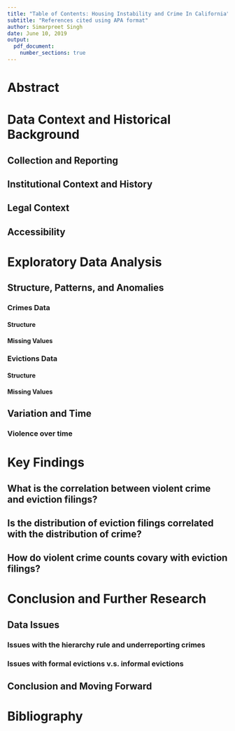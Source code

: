 ```yaml
---
title: "Table of Contents: Housing Instability and Crime In California"
subtitle: "References cited using APA format"
author: Simarpreet Singh
date: June 10, 2019
output:
  pdf_document:
    number_sections: true
---
```


# Abstract

# Data Context and Historical Background

## Collection and Reporting

## Institutional Context and History

## Legal Context

## Accessibility

# Exploratory Data Analysis

## Structure, Patterns, and Anomalies

### Crimes Data

#### Structure

#### Missing Values 

### Evictions Data

#### Structure

#### Missing Values 

## Variation and Time

### Violence over time

# Key Findings 

## What is the correlation between violent crime and eviction filings?

## Is the distribution of eviction filings correlated with the distribution of crime?

## How do violent crime counts covary with eviction filings?

# Conclusion and Further Research

## Data Issues

### Issues with the hierarchy rule and underreporting crimes

### Issues with formal evictions v.s. informal evictions

## Conclusion and Moving Forward

# Bibliography
